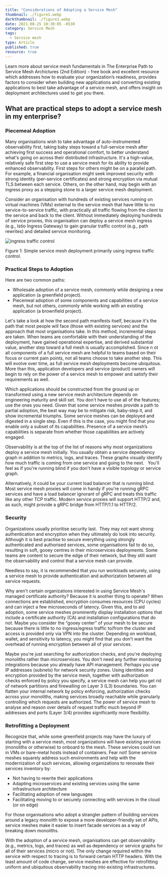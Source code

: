 ```yaml
---
title: "Considerations of Adopting a Service Mesh"
thumbnail: ./figure1.webp
darkthumbnail: ./figure1.webp
date: 2021-08-25 10:30:05 -0530
category: Service Mesh
tags:
  - Service mesh
type: Article
published: true
resource: true
---
```



<ResourcesWrapper>
  <div className="intro">
    <p>Learn more about service mesh fundamentals in <Link className="blog" to="/learn/service-mesh-books/the-enterprise-path-to-service-mesh-architectures-2nd-edition">The Enterprise Path to Service Mesh Archictures (2nd Edition)</Link> -  free book and excellent resource which addresses how to evaluate your organization’s readiness, provides factors to consider when building new applications and converting existing applications to best take advantage of a service mesh, and offers insight on deployment architectures used to get you there.</p>
  </div>

<h2>What are practical steps to adopt a service mesh in my enterprise? </h2>

<h3>Piecemeal Adoption</h3>
<p>
  Many organisations wish to take advantage of auto-instrumented observability first, taking baby
  steps toward a full-service mesh after achieving first success and operational comfort, to better
  understand what's going on across their distributed infrastructure. It's a high-value, relatively
  safe first step to use a service mesh for its ability to provide enhanced observability. First
  steps for others might be on a parallel path. For example, a financial organisation might seek
  improved security with strong identity (per-service certificates) and strong encryption via mutual
  TLS between each service. Others, on the other hand, may begin with an ingress proxy as a stepping
  stone to a larger service mesh deployment.
</p>
<p>
  Consider an organisation with hundreds of existing services running on virtual machines (VMs)
  external to the service mesh that have little to no service-to-service traffic, with practically
  all traffic flowing from the client to the service and back to the client. Without
  immediately deploying hundreds of service proxies, this organisation can deploy a service mesh
  ingress (e.g., Istio Ingress Gateway) to gain granular traffic control (e.g., path rewrites) and
  detailed service monitoring.
</p>
<div className="center">
  <img src={Traffic} align="center" alt="ingress traffic control" />
  <p>Figure 1: Simple service mesh deployment primarily using ingress traffic control.</p>
</div>

<h3>Practical Steps to Adoption</h3>
<p>Here are two common paths:</p>
<ul>
  <li>
    Wholesale adoption of a service mesh, commonly while designing a new application (a greenfield
    project).
  </li>
  <li>
    Piecemeal adoption of some components and capabilities of a service mesh, but not others,
    commonly while working with an existing application (a brownfield project).
  </li>
</ul>
<p>
  Let's take a look at how the second path manifests itself, because it's the path that most people
  will face (those with existing services) and the approach that most organisations take. In this
  method, incremental steps are taken. When teams are comfortable with their understanding of the
  deployment, have gained operational expertise, and derived substantial value, another step toward
  a full mesh is usually accomplished. Since n ot all components of a full service mesh are helpful
  to teams based on their focus or current pain points, not all teams choose to take another step.
  This will evolve over time, as full service mesh deployments become ubiquitous. More than this,
  application developers and service (product) owners will begin to rely on the power of a service
  mesh to empower and satisfy their requirements as well.
</p>
<p>
  Which applications should be constructed from the ground up or transformed using a new service
  mesh architecture depends on engineering maturity and skill set. You don't have to use all of the
  features; use the ones you need. Given that some service meshes provide a path to partial
  adoption, the best way may be to mitigate risk, baby-step it, and show incremental triumphs. Some
  service meshes can be deployed and digested in a single step. Even if this is the case, you might
  find that you enable only a subset of its capabilities. Presence of a service mesh’s capabilities
  is separate from whether those capabilities are actively engaged.
</p>
<p>
  Observability is at the top of the list of reasons why most organizations deploy a service mesh
  initially. You usually obtain a service dependency graph in addition to metrics, logs, and traces.
  These graphs visually identify how much traffic is coming from one service and going to the
  next.   You'll feel as if you're running blind if you don't have a visible topology or service
  graph.
</p>
<p>
  Alternatively, it could be your current load balancer that is running blind.  Most service mesh
  proxies will come in handy if you're running gRPC services and have a load balancer ignorant
  of gRPC and treats this traffic like any other TCP traffic. Modern service proxies will support
  HTTP/2 and, as such, might provide a gRPC bridge from HTTP/1.1 to HTTP/2.
</p>

<h3>Security</h3>

<p>
  Organizations usually prioritise security last.  They may not want strong authentication and
  encryption when they ultimately do look into security. Although it is best practise to secure
  everything using strongly authenticated and authorised services, some organisations fail to do so,
  resulting in soft, gooey centres in their microservices deployments. Some teams are content to
  secure the edge of their network, but they still want the observability and control that a service
  mesh can provide.
</p>
<div class="fact">
  <p>
    Needless to say, it is recommended that you run workloads securely, using a service mesh to
    provide authentication and authorization between all service requests.
  </p>
</div>
<p>
  Why aren't certain organizations interested in using Service Mesh's managed certificate authority?
  Because it is another thing to operate? When connections are established, encryption consumes
  resources (CPU cycles) and can inject a few microseconds of latency. Given this, and to aid
  adoption, some service meshes prominently display installation options that include a certificate
  authority (CA) and installation configurations that do not. Maybe you consider the “gooey center”
  of your mesh to be secure because there is little to no ingress/egress traffic to/from the cluster
  and access is provided only via VPN into the cluster. Depending on workload, wallet, and
  sensitivity to latency, you might find that you don’t want the overhead of running encryption
  between all of your services.
</p>
<p>
  Maybe you're just searching for authorization checks, and you're deploying monoliths rather than
  microservices. You don't need any further monitoring integrations because you already have API
  management. Perhaps you use IP addresses (subnets) for network security zones. Using identities
  and encryption provided by the service mesh, together with authorization checks enforced by policy
  you specify, a service mesh can help you get rid of network partitions and firewalling on Layer 3
  (L3) boundaries. You can flatten your internal network by policy enforcing, authorization checks
  across your monoliths, making services broadly reachable while granularly controlling which
  requests are authorized. The power of service mesh to analyse and reason over details of request
  traffic much beyond IP addresses and ports (Layer 3/4) provides significantly more flexibility.
</p>
<h3>Retrofitting a Deployment</h3>
<p>
  Recognize that, while some greenfield projects may have the luxury of starting with a service
  mesh, most organizations will have existing services (monoliths or otherwise) to onboard to the
  mesh. These services could run in VMs or bare-metal hosts instead of containers. Fear not! Some
  service meshes squarely address such environments and help with the modernization of such
  services, allowing organizations to renovate their services inventory by:
</p>
<ul>
  <li>Not having to rewrite their applications</li>
  <li>Adapting microservices and existing services using the same infrastructure architecture</li>
  <li>Facilitating adoption of new languages</li>
  <li>Facilitating moving to or securely connecting with services in the cloud (or on edge)</li>
</ul>
<p>
  For those organisations who adopt a strangler pattern of building services around a legacy
  monolith to expose a more developer-friendly set of APIs, service meshes make it easier to insert
  facade services as a way of breaking down monoliths.
</p>
<p>
  With the adoption of a service mesh, organisations can get observability (e.g., metrics, logs, and
  traces) as well as dependency or service graphs for all of their services (micro or not). The only
  change required within the service with respect to tracing is to forward certain HTTP headers.
  With the least amount of code change, service meshes are effective for retrofitting uniform and
  ubiquitous observability tracing into existing infrastructures.
</p>

</ResourcesWrapper>
